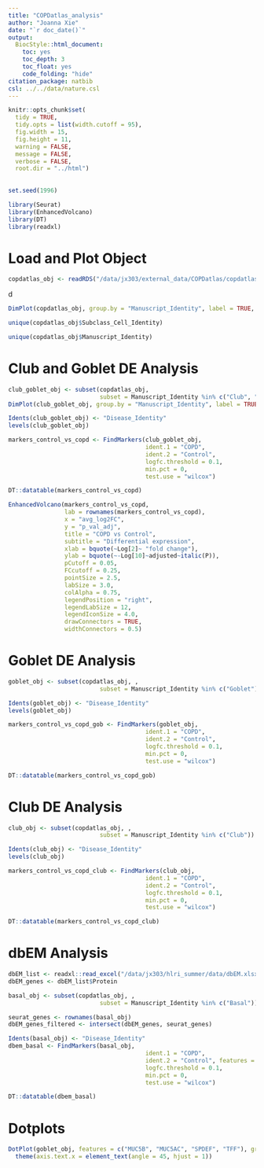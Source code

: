 ```yaml
---
title: "COPDatlas_analysis"
author: "Joanna Xie"
date: "`r doc_date()`"
output:
  BiocStyle::html_document:
    toc: yes
    toc_depth: 3
    toc_float: yes
    code_folding: "hide"
citation_package: natbib  
csl: ../../data/nature.csl  
---
```


```r

knitr::opts_chunk$set(
  tidy = TRUE,
  tidy.opts = list(width.cutoff = 95),
  fig.width = 15,
  fig.height = 11,
  warning = FALSE,
  message = FALSE,
  verbose = FALSE,
  root.dir = "../html")
 
 
set.seed(1996)
```

```r
library(Seurat)
library(EnhancedVolcano)
library(DT)
library(readxl)
```

# Load and Plot Object

```r
copdatlas_obj <- readRDS("/data/jx303/external_data/COPDatlas/copdatlas_obj.Rds")
```
d
```r
DimPlot(copdatlas_obj, group.by = "Manuscript_Identity", label = TRUE, raster = TRUE)
```

```r
unique(copdatlas_obj$Subclass_Cell_Identity)
```

```r
unique(copdatlas_obj$Manuscript_Identity)
```

# Club and Goblet DE Analysis

```r
club_goblet_obj <- subset(copdatlas_obj, 
                          subset = Manuscript_Identity %in% c("Club", "Goblet"))
DimPlot(club_goblet_obj, group.by = "Manuscript_Identity", label = TRUE)

```
```r
Idents(club_goblet_obj) <- "Disease_Identity"
levels(club_goblet_obj)
```
```r
markers_control_vs_copd <- FindMarkers(club_goblet_obj,
                                       ident.1 = "COPD",
                                       ident.2 = "Control",
                                       logfc.threshold = 0.1,
                                       min.pct = 0,
                                       test.use = "wilcox")
```
```r
DT::datatable(markers_control_vs_copd)
```

```r
EnhancedVolcano(markers_control_vs_copd,
                lab = rownames(markers_control_vs_copd),
                x = "avg_log2FC",
                y = "p_val_adj",
                title = "COPD vs Control",
                subtitle = "Differential expression",
                xlab = bquote(~Log[2]~ "fold change"),
                ylab = bquote(~-Log[10]~adjusted~italic(P)),
                pCutoff = 0.05,
                FCcutoff = 0.25,
                pointSize = 2.5,
                labSize = 3.0,
                colAlpha = 0.75,
                legendPosition = "right",
                legendLabSize = 12,
                legendIconSize = 4.0,
                drawConnectors = TRUE,
                widthConnectors = 0.5)
```

# Goblet DE Analysis

```r
goblet_obj <- subset(copdatlas_obj, , 
                          subset = Manuscript_Identity %in% c("Goblet"))
```

```r
Idents(goblet_obj) <- "Disease_Identity"
levels(goblet_obj)
```

```r
markers_control_vs_copd_gob <- FindMarkers(goblet_obj,
                                       ident.1 = "COPD",
                                       ident.2 = "Control",
                                       logfc.threshold = 0.1,
                                       min.pct = 0,
                                       test.use = "wilcox")
```

```r
DT::datatable(markers_control_vs_copd_gob)
```
# Club DE Analysis

```r
club_obj <- subset(copdatlas_obj, , 
                          subset = Manuscript_Identity %in% c("Club"))
```

```r
Idents(club_obj) <- "Disease_Identity"
levels(club_obj)
```


```r
markers_control_vs_copd_club <- FindMarkers(club_obj,
                                       ident.1 = "COPD",
                                       ident.2 = "Control",
                                       logfc.threshold = 0.1,
                                       min.pct = 0,
                                       test.use = "wilcox")
```

```r
DT::datatable(markers_control_vs_copd_club)
```



# dbEM Analysis

```r
dbEM_list <- readxl::read_excel("/data/jx303/hlri_summer/data/dbEM.xlsx")
dbEM_genes <- dbEM_list$Protein
```

```r
basal_obj <- subset(copdatlas_obj, , 
                          subset = Manuscript_Identity %in% c("Basal"))
```
```r
seurat_genes <- rownames(basal_obj)
dbEM_genes_filtered <- intersect(dbEM_genes, seurat_genes)

```

```r
Idents(basal_obj) <- "Disease_Identity"
dbem_basal <- FindMarkers(basal_obj,
                                       ident.1 = "COPD",
                                       ident.2 = "Control", features = dbEM_genes_filtered, 
                                       logfc.threshold = 0.1,
                                       min.pct = 0,
                                       test.use = "wilcox")
```
```r
DT::datatable(dbem_basal)
```

# Dotplots

```r
DotPlot(goblet_obj, features = c("MUC5B", "MUC5AC", "SPDEF", "TFF"), group.by = "Disease_Identity") +
  theme(axis.text.x = element_text(angle = 45, hjust = 1))
```

